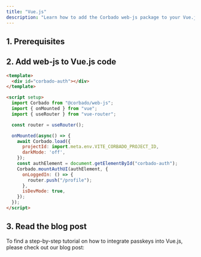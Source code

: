 ```yaml
---
title: "Vue.js"
description: "Learn how to add the Corbado web-js package to your Vue.js Application."
---
```



## 1. Prerequisites

<Prerequisites />

## 2. Add web-js to Vue.js code

```html App.vue
<template>
  <div id="corbado-auth"></div>
</template>

<script setup>
  import Corbado from "@corbado/web-js";
  import { onMounted } from "vue";
  import { useRouter } from "vue-router";

  const router = useRouter();

  onMounted(async() => {
    await Corbado.load({
      projectId: import.meta.env.VITE_CORBADO_PROJECT_ID,
      darkMode: 'off',
    });
    const authElement = document.getElementById("corbado-auth");
    Corbado.mountAuthUI(authElement, {
      onLoggedIn: () => {
        router.push("/profile");
      },
      isDevMode: true,
    });
  });
</script>
```

## 3. Read the blog post

To find a step-by-step tutorial on how to integrate passkeys into Vue.js, please check out our blog post:

<Card href="https://www.corbado.com/blog/vuejs-passkeys">
  <Blogpost title="Building a Vue.js Passkey Login" />
</Card>
